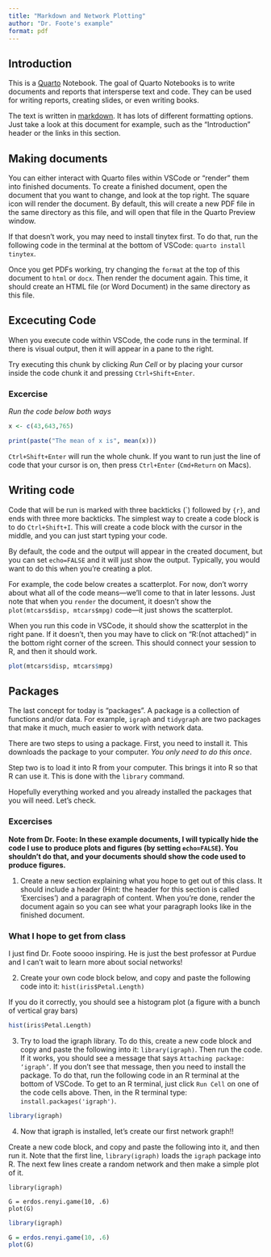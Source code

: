 ```yaml
---
title: "Markdown and Network Plotting"
author: "Dr. Foote's example"
format: pdf
---
```


## Introduction

This is a [Quarto](https://quarto.org) Notebook. The goal of Quarto Notebooks is to write documents and reports that intersperse text and code. They can be used for writing reports, creating slides, or even writing books.

The text is written in [markdown](https://rmarkdown.rstudio.com/authoring_pandoc_markdown.html). It has lots of different formatting options. Just take a look at this document for example, such as the "Introduction" header or the links in this section.

## Making documents

You can either interact with Quarto files within VSCode or "render" them into finished documents. To create a finished document, open the document that you want to change, and look at the top right. The square icon will render the document. By default, this will create a new PDF file in the same directory as this file, and will open that file in the Quarto Preview window.

If that doesn't work, you may need to install tinytex first. To do that, run the following code in the terminal at the bottom of VSCode: `quarto install tinytex`.

Once you get PDFs working, try changing the `format` at the top of this document to `html` or `docx`. Then render the document again. This time, it should create an HTML file (or Word Document) in the same directory as this file.

## Excecuting Code

When you execute code within VSCode, the code runs in the terminal. If there is visual output, then it will appear in a pane to the right. 

Try executing this chunk by clicking *Run Cell* or by placing your cursor inside the code chunk it and pressing `Ctrl+Shift+Enter`. 

### Excercise

*Run the code below both ways*

```r
x <- c(43,643,765)

print(paste("The mean of x is", mean(x)))
```

`Ctrl+Shift+Enter` will run the whole chunk. If you want to run just the line of code that your cursor is on, then press `Ctrl+Enter` (`Cmd+Return` on Macs).

## Writing code

Code that will be run is marked with three backticks (\`) followed by `{r}`, and ends with three more backticks. The simplest way to create a code block is to do `Ctrl+Shift+I`. This will create a code block with the cursor in the middle, and you can just start typing your code. 

By default, the code and the output will appear in the created document, but you can set `echo=FALSE` and it will just show the output. Typically, you would want to do this when you're creating a plot.

For example, the code below creates a scatterplot. For now, don't worry about what all of the code means---we'll come to that in later lessons. Just note that when you `render` the document, it doesn't show the `plot(mtcars$disp, mtcars$mpg)` code---it just shows the scatterplot.

When you run this code in VSCode, it should show the scatterplot in the right pane. If it doesn't, then you may have to click on "R:(not attached)" in the bottom right corner of the screen. This should connect your session to R, and then it should work.

```r
plot(mtcars$disp, mtcars$mpg)

```


## Packages

The last concept for today is "packages". A package is a collection of functions and/or data. For example, `igraph` and `tidygraph` are two packages that make it much, much easier to work with network data.

There are two steps to using a package. First, you need to install it. This downloads the package to your computer. *You only need to do this once*.

Step two is to load it into R from your computer. This brings it into R so that R can use it. This is done with the `library` command.

Hopefully everything worked and you already installed the packages that you will need. Let's check.


### Excercises

**Note from Dr. Foote: In these example documents, I will typically hide the code I use to produce plots and figures (by setting `echo=FALSE`). You shouldn't do that, and your documents should show the code used to produce figures.**

1. Create a new section explaining what you hope to get out of this class. It should include a header (Hint: the header for this section is called 'Exercises') and a paragraph of content. When you're done, render the document again so you can see what your paragraph looks like in the finished document.

### What I hope to get from class

I just find Dr. Foote soooo inspiring. He is just the best professor at Purdue and I can't wait to learn more about social networks!


2. Create your own code block below, and copy and paste the following code into it: `hist(iris$Petal.Length)`

If you do it correctly, you should see a histogram plot (a figure with a bunch of vertical gray bars)

```r
hist(iris$Petal.Length)
```


3. Try to load the igraph library. To do this, create a new code block and copy and paste the following into it: `library(igraph)`. Then run the code. If it works, you should see a message that says `Attaching package: ‘igraph’`. If you don't see that message, then you need to install the package. To do that, run the following code in an R terminal at the bottom of VSCode. To get to an R terminal, just click `Run Cell` on one of the code cells above. Then, in the R terminal type: `install.packages('igraph')`.

```r
library(igraph)
```

4. Now that igraph is installed, let's create our first network graph!!

Create a new code block, and copy and paste the following into it, and then run it. Note that the first line, `library(igraph)` loads the `igraph` package into R. The next few lines create a random network and then make a simple plot of it.

```
library(igraph)

G = erdos.renyi.game(10, .6)
plot(G)
```

```r
library(igraph)

G = erdos.renyi.game(10, .6)
plot(G)
```